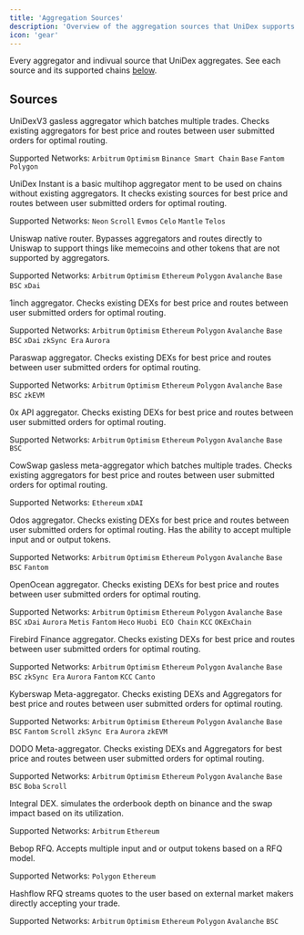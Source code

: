 ```yaml
---
title: 'Aggregation Sources'
description: 'Overview of the aggregation sources that UniDex supports'
icon: 'gear'
---
```


Every aggregator and indivual source that UniDex aggregates. See each source and its supported chains [below](#Sources).

## Sources

<ResponseField name="UniDex Gasless" type="Meta-Aggregator">
UniDexV3 gasless aggregator which batches multiple trades. Checks existing aggregators for best price and routes between user submitted orders for optimal routing.

Supported Networks: `Arbitrum` `Optimism` `Binance Smart Chain` `Base` `Fantom` `Polygon`
</ResponseField>

<ResponseField name="UniDex Instant Swap" type="Aggregator">
UniDex Instant is a basic multihop aggregator ment to be used on chains without existing aggregators. It checks existing sources for best price and routes between user submitted orders for optimal routing.

Supported Networks: `Neon` `Scroll` `Evmos` `Celo` `Mantle` `Telos`
</ResponseField>

<ResponseField name="Uniswap" type="DEX">
Uniswap native router. Bypasses aggregators and routes directly to Uniswap to support things like memecoins and other tokens that are not supported by aggregators.

Supported Networks: `Arbitrum` `Optimism` `Ethereum` `Polygon` `Avalanche` `Base` `BSC` `xDai` 
</ResponseField>

<ResponseField name="1inch V5.2" type="Aggregator">
1inch aggregator. Checks existing DEXs for best price and routes between user submitted orders for optimal routing.

Supported Networks: `Arbitrum` `Optimism` `Ethereum` `Polygon` `Avalanche` `Base` `BSC` `xDai` `zkSync Era` `Aurora`
</ResponseField>

<ResponseField name="Paraswap" type="Aggregator">
Paraswap aggregator. Checks existing DEXs for best price and routes between user submitted orders for optimal routing.

Supported Networks: `Arbitrum` `Optimism` `Ethereum` `Polygon` `Avalanche` `Base` `BSC` `zkEVM` 
</ResponseField>

<ResponseField name="0x API" type="Aggregator">
0x API aggregator. Checks existing DEXs for best price and routes between user submitted orders for optimal routing.

Supported Networks: `Arbitrum` `Optimism` `Ethereum` `Polygon` `Avalanche` `Base` `BSC`
</ResponseField>

<ResponseField name="CowSwap" type="Meta-Aggregator">
CowSwap gasless meta-aggregator which batches multiple trades. Checks existing aggregators for best price and routes between user submitted orders for optimal routing.

Supported Networks: `Ethereum` `xDAI`
</ResponseField>

<ResponseField name="Odos" type="Aggregator">
Odos aggregator. Checks existing DEXs for best price and routes between user submitted orders for optimal routing. Has the ability to accept multiple input and or output tokens.

Supported Networks: `Arbitrum` `Optimism` `Ethereum` `Polygon` `Avalanche` `Base` `BSC` `Fantom`
</ResponseField>

<ResponseField name="OpenOcean" type="Aggregator">
OpenOcean aggregator. Checks existing DEXs for best price and routes between user submitted orders for optimal routing.

Supported Networks: `Arbitrum` `Optimism` `Ethereum` `Polygon` `Avalanche` `Base` `BSC` `xDai` `Aurora` `Metis` `Fantom` `Heco` `Huobi ECO Chain` `KCC` `OKExChain` 
</ResponseField>

<ResponseField name="Firebird" type="Aggregator">
Firebird Finance aggregator. Checks existing DEXs for best price and routes between user submitted orders for optimal routing.

Supported Networks: `Arbitrum` `Optimism` `Ethereum` `Polygon` `Avalanche` `Base` `BSC` `zkSync Era` `Aurora` `Fantom` `KCC` `Canto` 
</ResponseField>

<ResponseField name="Kyberswap" type="Meta-Aggregator">
Kyberswap Meta-aggregator. Checks existing DEXs and Aggregators for best price and routes between user submitted orders for optimal routing.

Supported Networks: `Arbitrum` `Optimism` `Ethereum` `Polygon` `Avalanche` `Base` `BSC` `Fantom` `Scroll` `zkSync Era` `Aurora` `zkEVM`
</ResponseField>


<ResponseField name="DODO" type="Meta-Aggregator">
DODO Meta-aggregator. Checks existing DEXs and Aggregators for best price and routes between user submitted orders for optimal routing.

Supported Networks: `Arbitrum` `Optimism` `Ethereum` `Polygon` `Avalanche` `Base` `BSC` `Boba` `Scroll`
</ResponseField>

<ResponseField name="Integral" type="DEX">
Integral DEX. simulates the orderbook depth on binance and the swap impact based on its utilization.

Supported Networks: `Arbitrum` `Ethereum`
</ResponseField>

<ResponseField name="Bebop RFQ" type="RFQ">
Bebop RFQ. Accepts multiple input and or output tokens based on a RFQ model.

Supported Networks: `Polygon` `Ethereum`
</ResponseField>

<ResponseField name="Hashflow RFQ" type="RFQ">
Hashflow RFQ streams quotes to the user based on external market makers directly accepting your trade.

Supported Networks: `Arbitrum` `Optimism` `Ethereum` `Polygon` `Avalanche` `BSC`
</ResponseField>